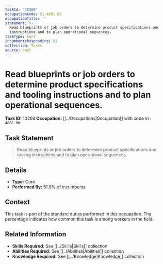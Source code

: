 ```yaml
---
taskId: '10208'
occupationCode: 51-4081.00
occupationTitle: ''
statement: >-
  Read blueprints or job orders to determine product specifications and tooling
  instructions and to plan operational sequences.
taskType: Core
incumbentsResponding: 51
collection: Tasks
source: onet
---
```

# Read blueprints or job orders to determine product specifications and tooling instructions and to plan operational sequences.

**Task ID:** 10208
**Occupation:** [[../Occupations|Occupation]] with code `51-4081.00`

## Task Statement

> Read blueprints or job orders to determine product specifications and tooling instructions and to plan operational sequences.

## Details

- **Type:** Core
- **Performed By:** 51.0% of incumbents

## Context

This task is part of the standard duties performed in this occupation. The percentage indicates how common this task is among workers in the field.

## Related Information

- **Skills Required:** See [[../Skills|Skills]] collection
- **Abilities Required:** See [[../Abilities|Abilities]] collection
- **Knowledge Required:** See [[../Knowledge|Knowledge]] collection
